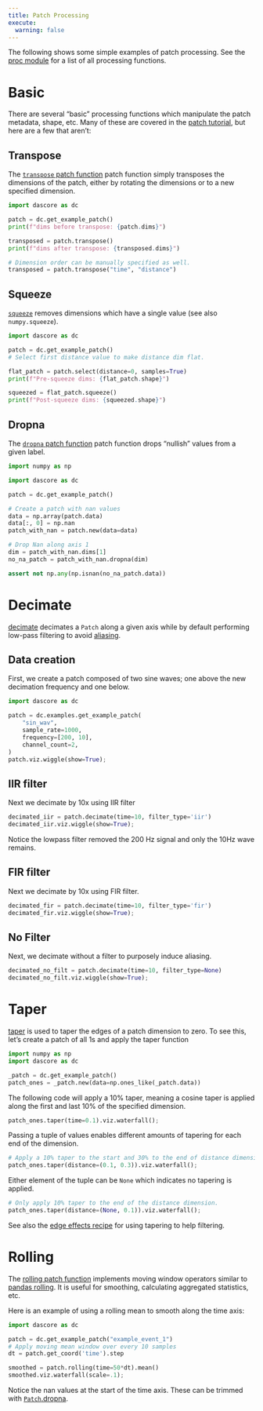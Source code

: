 ```yaml
---
title: Patch Processing
execute:
  warning: false
---
```

The following shows some simple examples of patch processing. See the
[proc module](`dascore.proc`) for a list of all processing functions.

# Basic

There are several "basic" processing functions which manipulate the patch metadata, shape, etc. Many of these are covered in the [patch tutorial](patch.qmd), but here are a few that aren't:

## Transpose
The [`transpose` patch function](`dascore.Patch.transpose`) patch function simply transposes the dimensions of the patch, either by rotating the dimensions or to a new specified dimension.

```python
import dascore as dc

patch = dc.get_example_patch()
print(f"dims before transpose: {patch.dims}")

transposed = patch.transpose()
print(f"dims after transpose: {transposed.dims}")

# Dimension order can be manually specified as well.
transposed = patch.transpose("time", "distance")
```

## Squeeze
[`squeeze`](`dascore.Patch.squeeze`) removes dimensions which have a single value (see also `numpy.squeeze`).

```python
import dascore as dc

patch = dc.get_example_patch()
# Select first distance value to make distance dim flat.

flat_patch = patch.select(distance=0, samples=True)
print(f"Pre-squeeze dims: {flat_patch.shape}")

squeezed = flat_patch.squeeze()
print(f"Post-squeeze dims: {squeezed.shape}")
```

## Dropna

The [`dropna` patch function](`dascore.Patch.dropna`) patch function drops "nullish" values from a given label.

```python
import numpy as np

import dascore as dc

patch = dc.get_example_patch()

# Create a patch with nan values
data = np.array(patch.data)
data[:, 0] = np.nan
patch_with_nan = patch.new(data=data)

# Drop Nan along axis 1
dim = patch_with_nan.dims[1]
no_na_patch = patch_with_nan.dropna(dim)

assert not np.any(np.isnan(no_na_patch.data))
```


# Decimate

[decimate](`dascore.Patch.decimate`) decimates a `Patch` along a given axis while by default performing low-pass filtering to avoid [aliasing](https://en.wikipedia.org/wiki/Aliasing).

## Data creation

First, we create a patch composed of two sine waves; one above the new
decimation frequency and one below.

```python
import dascore as dc

patch = dc.examples.get_example_patch(
    "sin_wav",
    sample_rate=1000,
    frequency=[200, 10],
    channel_count=2,
)
patch.viz.wiggle(show=True);
```

## IIR filter

Next we decimate by 10x using IIR filter

```python
decimated_iir = patch.decimate(time=10, filter_type='iir')
decimated_iir.viz.wiggle(show=True);
```

Notice the lowpass filter removed the 200 Hz signal and only
the 10Hz wave remains.

## FIR filter

Next we decimate by 10x using FIR filter.

```python
decimated_fir = patch.decimate(time=10, filter_type='fir')
decimated_fir.viz.wiggle(show=True);
```

## No Filter

Next, we decimate without a filter to purposely induce aliasing.

```python
decimated_no_filt = patch.decimate(time=10, filter_type=None)
decimated_no_filt.viz.wiggle(show=True);
```

# Taper

[taper](`dascore.Patch.taper`) is used to taper the edges of a patch dimension to zero. To see this, let's create a patch of all 1s and apply the taper function

```python
import numpy as np
import dascore as dc

_patch = dc.get_example_patch()
patch_ones = _patch.new(data=np.ones_like(_patch.data))
```

The following code will apply a 10% taper, meaning a cosine taper is applied along the first and last 10% of the specified dimension.

```python
patch_ones.taper(time=0.1).viz.waterfall();
```

Passing a tuple of values enables different amounts of tapering for each end of the dimension.


```python
# Apply a 10% taper to the start and 30% to the end of distance dimension.
patch_ones.taper(distance=(0.1, 0.3)).viz.waterfall();
```

Either element of the tuple can be `None` which indicates no tapering is applied.

```python
# Only apply 10% taper to the end of the distance dimension.
patch_ones.taper(distance=(None, 0.1)).viz.waterfall();
```

See also the [edge effects recipe](../recipes/edge_effects.qmd) for using tapering to help filtering.

# Rolling
The [rolling patch function](`dascore.Patch.rolling`) implements moving window operators similar to [pandas rolling](https://pandas.pydata.org/docs/reference/api/pandas.DataFrame.rolling.html). It is useful for smoothing, calculating aggregated statistics, etc.

Here is an example of using a rolling mean to smooth along the time axis:

```python
import dascore as dc

patch = dc.get_example_patch("example_event_1")
# Apply moving mean window over every 10 samples
dt = patch.get_coord('time').step

smoothed = patch.rolling(time=50*dt).mean()
smoothed.viz.waterfall(scale=.1);
```

Notice the nan values at the start of the time axis. These can be trimmed with [`Patch`.dropna](`dascore.Patch.dropna`).
